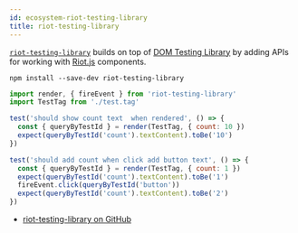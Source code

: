 ```yaml
---
id: ecosystem-riot-testing-library
title: riot-testing-library
---
```


[`riot-testing-library`][gh] builds on top of
[DOM Testing Library](https://github.com/testing-library/dom-testing-library) by
adding APIs for working with [Riot.js](https://riot.js.org/) components.

```npm2yarn
npm install --save-dev riot-testing-library
```

```javascript
import render, { fireEvent } from 'riot-testing-library'
import TestTag from './test.tag'

test('should show count text  when rendered', () => {
  const { queryByTestId } = render(TestTag, { count: 10 })
  expect(queryByTestId('count').textContent).toBe('10')
})

test('should add count when click add button text', () => {
  const { queryByTestId } = render(TestTag, { count: 1 })
  expect(queryByTestId('count').textContent).toBe('1')
  fireEvent.click(queryByTestId('button'))
  expect(queryByTestId('count').textContent).toBe('2')
})
```

- [riot-testing-library on GitHub][gh]

[gh]: https://github.com/ariesjia/riot-testing-library
